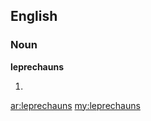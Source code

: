 ==English==

===Noun===
'''leprechauns'''

# {{plural of|[[leprechaun]]}}

[[ar:leprechauns]]
[[my:leprechauns]]